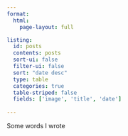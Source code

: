 ```yaml
---
format: 
  html: 
    page-layout: full

listing:
  id: posts
  contents: posts
  sort-ui: false
  filter-ui: false
  sort: "date desc"
  type: table
  categories: true
  table-striped: false
  fields: ['image', 'title', 'date']
  
---
```


Some words I wrote


:::{#posts}
:::


